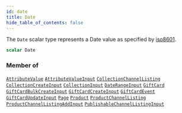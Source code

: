 ```yaml
---
id: date
title: Date
hide_table_of_contents: false
---
```








The `Date` scalar type represents a Date
value as specified by
[iso8601](https://en.wikipedia.org/wiki/ISO_8601).

```graphql
scalar Date
```




### Member of

[`AttributeValue`](../../../developer/api-reference/objects/attribute-value)  <Badge class="secondary" text="object"/><Bullet />[`AttributeValueInput`](../../../developer/api-reference/inputs/attribute-value-input)  <Badge class="secondary" text="input"/><Bullet />[`CollectionChannelListing`](../../../developer/api-reference/objects/collection-channel-listing)  <Badge class="secondary" text="object"/><Bullet />[`CollectionCreateInput`](../../../developer/api-reference/inputs/collection-create-input)  <Badge class="secondary" text="input"/><Bullet />[`CollectionInput`](../../../developer/api-reference/inputs/collection-input)  <Badge class="secondary" text="input"/><Bullet />[`DateRangeInput`](../../../developer/api-reference/inputs/date-range-input)  <Badge class="secondary" text="input"/><Bullet />[`GiftCard`](../../../developer/api-reference/objects/gift-card)  <Badge class="secondary" text="object"/><Bullet />[`GiftCardBulkCreateInput`](../../../developer/api-reference/inputs/gift-card-bulk-create-input)  <Badge class="secondary" text="input"/><Bullet />[`GiftCardCreateInput`](../../../developer/api-reference/inputs/gift-card-create-input)  <Badge class="secondary" text="input"/><Bullet />[`GiftCardEvent`](../../../developer/api-reference/objects/gift-card-event)  <Badge class="secondary" text="object"/><Bullet />[`GiftCardUpdateInput`](../../../developer/api-reference/inputs/gift-card-update-input)  <Badge class="secondary" text="input"/><Bullet />[`Page`](../../../developer/api-reference/objects/page)  <Badge class="secondary" text="object"/><Bullet />[`Product`](../../../developer/api-reference/objects/product)  <Badge class="secondary" text="object"/><Bullet />[`ProductChannelListing`](../../../developer/api-reference/objects/product-channel-listing)  <Badge class="secondary" text="object"/><Bullet />[`ProductChannelListingAddInput`](../../../developer/api-reference/inputs/product-channel-listing-add-input)  <Badge class="secondary" text="input"/><Bullet />[`PublishableChannelListingInput`](../../../developer/api-reference/inputs/publishable-channel-listing-input)  <Badge class="secondary" text="input"/>



